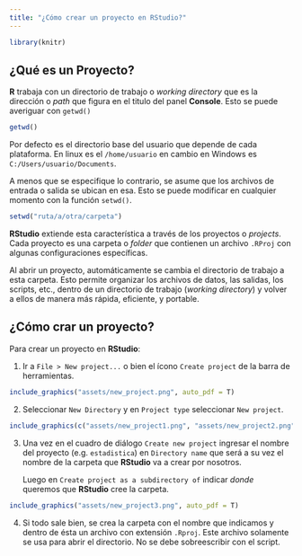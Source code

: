 ```yaml
---
title: "¿Cómo crear un proyecto en RStudio?"
---
```


```r
library(knitr)
```

## ¿Qué es un Proyecto?

**R** trabaja con un directorio de trabajo o _working directory_ que es la dirección o _path_ que figura en el titulo del panel **Console**. Esto se puede averiguar con `getwd()`

```r
getwd()
```

Por defecto es el directorio base del usuario que depende de cada plataforma. En linux es el `/home/usuario` en cambio en Windows es `C:/Users/usuario/Documents`. 

A menos que se especifique lo contrario, se asume que los archivos de entrada o salida se ubican en esa. Esto se puede modificar en cualquier momento con la función `setwd()`. 

```r
setwd("ruta/a/otra/carpeta")
```

**RStudio** extiende esta característica a través de los proyectos o _projects_. Cada proyecto es una carpeta o _folder_ que contienen un archivo `.RProj` con algunas configuraciones específicas. 

Al abrir un proyecto, automáticamente se cambia el directorio de trabajo a esta carpeta. Esto permite organizar los archivos de datos, las salidas, los scripts, etc., dentro de un directorio de trabajo (_working directory_) y volver a ellos de manera más rápida, eficiente, y portable.

## ¿Cómo crar un proyecto?

Para crear un proyecto en **RStudio**: 

1. Ir a `File > New project... ` o bien el ícono `Create project` de la barra de herramientas. 

```r
include_graphics("assets/new_project.png", auto_pdf = T)
```

2. Seleccionar `New Directory` y en `Project type` seleccionar `New project`.

```r
include_graphics(c("assets/new_project1.png", "assets/new_project2.png"), auto_pdf = T)
```

3. Una vez en el cuadro de diálogo `Create new project` ingresar el nombre del proyecto (e.g. `estadistica`) en `Directory name` que será a su vez el nombre de la carpeta que **RStudio** va a crear por nosotros. 

   Luego en `Create project as a subdirectory of` indicar _donde_ queremos que **RStudio** cree la carpeta.  

```r
include_graphics("assets/new_project3.png", auto_pdf = T)
```

4. Si todo sale bien, se crea la carpeta con el nombre que indicamos y dentro de ésta un archivo con extensión `.Rproj`. Este archivo solamente se usa para abrir el directorio. No se debe sobreescribir con el script.